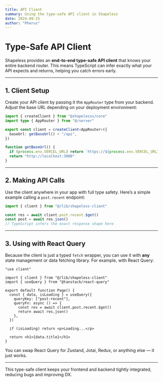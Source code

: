 ```yaml
---
title: API Client
summary: Using the type-safe API client in Shapeless
date: 2024-09-25
author: "Pherus"
---
```


# Type-Safe API Client

Shapeless provides an **end-to-end type-safe API client** that knows your entire backend router. This means TypeScript can infer exactly what your API expects and returns, helping you catch errors early.

---

## 1. Client Setup

Create your API client by passing it the `AppRouter` type from your backend. Adjust the base URL depending on your deployment environment:

```ts lib/shapeless-client.ts
import { createClient } from "@shapelesss/core"
import type { AppRouter } from "@/server"

export const client = createClient<AppRouter>({
  baseUrl: getBaseUrl() + "/api",
})

function getBaseUrl() {
  if (process.env.VERCEL_URL) return `https://${process.env.VERCEL_URL}`
  return "http://localhost:3000"
}
```

---

## 2. Making API Calls

Use the client anywhere in your app with full type safety. Here’s a simple example calling a `post.recent` endpoint:

```ts
import { client } from "@/lib/shapeless-client"

const res = await client.post.recent.$get()
const post = await res.json()
// TypeScript infers the exact response shape here
```

---

## 3. Using with React Query

Because the client is just a typed `fetch` wrapper, you can use it with **any** state management or data fetching library. For example, with React Query:

```tsx
"use client"

import { client } from "@/lib/shapeless-client"
import { useQuery } from "@tanstack/react-query"

export default function Page() {
  const { data, isLoading } = useQuery({
    queryKey: ["post-recent"],
    queryFn: async () => {
      const res = await client.post.recent.$get()
      return await res.json()
    },
  })

  if (isLoading) return <p>Loading...</p>

  return <h1>{data.title}</h1>
}
```

You can swap React Query for Zustand, Jotai, Redux, or anything else — it just works.

---

This type-safe client keeps your frontend and backend tightly integrated, reducing bugs and improving DX.
